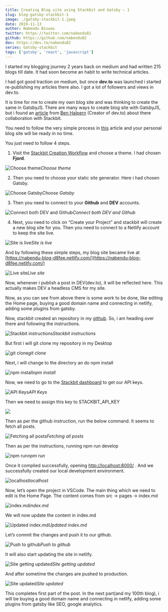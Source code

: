 ```yaml
---
title: Creating Blog site using Stackbit and Gatsby — 1
slug: blog-gatsby-stackbit-1
image: ./gatsby-stackbit-1.jpeg
date: 2019-11-13
author: Nabendu Biswas
twitter: https://twitter.com/nabendu82
github: https://github.com/nabendu82
dev: https://dev.to/nabendu82
series: Gatsby-stackbit
tags: ['gatsby', 'react', 'javascript']
---
```


I started my blogging journey 2 years back on medium and had written 215 blogs till date. It had soon become an habit to write technical articles.

I had got good traction on medium, but once **dev.to** was launched i started re-publishing my articles there also. I got a lot of followers and views in dev.to.

It is time for me to create my own blog site and was thinking to create the same in GatsbyJS. There are many ways to create blog site with GatsbyJS, but i found an [article](https://dev.to/devteam/you-can-now-generate-self-hostable-static-blogs-right-from-your-dev-content-via-stackbit-7a5) from [Ben Halpern](https://twitter.com/bendhalpern) (Creator of dev.to) about there collaboration with Stackbit.

You need to follow the very simple process in [this](https://dev.to/connecting-with-stackbit) article and your personal blog site will be ready in no time.

You just need to follow 4 steps.

1. Visit the [Stackbit Creation Workflow](https://app.stackbit.com/edit/5dcc19f8ef1bec0017ec0910/theme) and choose a theme. I had chosen **Fjord**.

![Choose theme](https://ik.imagekit.io/thewebdev/Gatsby_Stackbit/1/1_XMis9UE2Cd.png)*Choose theme*

2. Then you need to choose your static site generator. Here i had chosen Gatsby.

![Choose Gatsby](https://ik.imagekit.io/thewebdev/Gatsby_Stackbit/1/2_G5oaibfCB.png)*Choose Gatsby*

3. Then you need to connect to your **Github** and **DEV** accounts.

![Connect both DEV and Github](https://ik.imagekit.io/thewebdev/Gatsby_Stackbit/1/3_nMpFxe8lbl.jpeg)*Connect both DEV and Github*

4. Next, you need to click on “Create your Project” and stackbit will create a new blog site for you. Then you need to connect to a Netlify account to keep the site live.

![Site is live](https://ik.imagekit.io/thewebdev/Gatsby_Stackbit/1/4_Ldw-6NWZ5.png)*Site is live*

And by following these simple steps, my blog site became live at [https://nabendu-blog-d8fee.netlify.com/](https://nabendu-blog-d8fee.netlify.com/)

![Live site](https://ik.imagekit.io/thewebdev/Gatsby_Stackbit/1/5_IPkMyrdqIX.png)*Live site*

Now, whenever i publish a post in DEV(dev.to), it will be reflected here. This actually makes DEV a headless CMS for my site.

Now, as you can see from above there is some work to be done, like editing the Home page, buying a good domain name and connecting in netlify, adding some plugins from gatsby.

Now, stackbit created an repository in my [github](https://github.com/nabendu82/nabendu-blog). So, i am heading over there and following the instructions.

![Stackbit instructions](https://ik.imagekit.io/thewebdev/Gatsby_Stackbit/1/6_AO8DGxuTYx.png)*Stackbit instructions*

But first i will git clone my repository in my Desktop

![git clone](https://ik.imagekit.io/thewebdev/Gatsby_Stackbit/1/7_XLHVgPr2q.png)*git clone*

Next, i will change to the directory an do npm install

![npm install](https://ik.imagekit.io/thewebdev/Gatsby_Stackbit/1/8_O5ZWLqzA8.png)*npm install*

Now, we need to go to the [Stackbit dashboard](https://app.stackbit.com/dashboard) to get our API keys.

![API Keys](https://ik.imagekit.io/thewebdev/Gatsby_Stackbit/1/9_cJfXikqU0.png)*API Keys*

Then we need to assign this key to STACKBIT_API_KEY

![](https://ik.imagekit.io/thewebdev/Gatsby_Stackbit/1/10_HtACQQxOA3.png)

Then as per the github instruction, run the below command. It seems to fetch all posts.

![Fetching all posts](https://ik.imagekit.io/thewebdev/Gatsby_Stackbit/1/11_UUGDBAmb-q.png)*Fetching all posts*

Then as per the instructions, running npm run develop

![npm run](https://ik.imagekit.io/thewebdev/Gatsby_Stackbit/1/12_49FQrVQzlv.png)*npm run*

Once it complied successfully, opening [http://localhost:8000/](http://localhost:8000/) . And we successfully created our local development environment.

![localhost](https://ik.imagekit.io/thewebdev/Gatsby_Stackbit/1/13_qIWnHZ9O2V.png)*localhost*

Now, let’s open the project in VSCode. The main thing which we need to edit is the Home Page. The content comes from src -> pages -> index.md

![index.md](https://ik.imagekit.io/thewebdev/Gatsby_Stackbit/1/14_OTBn6Vlltf.png)*index.md*

We will now update the content in index.md

![Updated index.md](https://ik.imagekit.io/thewebdev/Gatsby_Stackbit/1/15_epUbrcR5X.png)*Updated index.md*

Let’s commit the changes and push it to our github.

![Push to github](https://ik.imagekit.io/thewebdev/Gatsby_Stackbit/1/16_QdAnCFqL6b.png)*Push to github*

It will also start updating the site in netlify.

![Site getting updated](https://ik.imagekit.io/thewebdev/Gatsby_Stackbit/1/17_SOddKwF7qf.png)*Site getting updated*

And after sometime the changes are pushed to production.

![Site updated](https://ik.imagekit.io/thewebdev/Gatsby_Stackbit/1/18_3EcMAqNQ1.png)*Site updated*

This completes first part of the post. In the next part(and my 100th blog), i will be buying a good domain name and connecting in netlify, adding some plugins from gatsby like SEO, google analytics.
